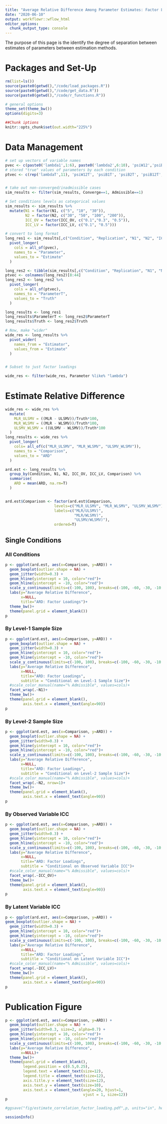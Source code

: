 ```yaml
---
title: "Average Relative Difference Among Parameter Estimates: Factor Loadings"
date: "2020-06-10"
output: workflowr::wflow_html
editor_options:
  chunk_output_type: console
---
```


The purpose of this page is the identify the degree of separation between estimates of parameters between estimation methods.

# Packages and Set-Up


```r

rm(list=ls())
source(paste0(getwd(),"/code/load_packages.R"))
source(paste0(getwd(),"/code/get_data.R"))
source(paste0(getwd(),"/code/r_functions.R"))

# general options
theme_set(theme_bw())
options(digits=3)

##Chunk iptions
knitr::opts_chunk$set(out.width="225%")

```


# Data Management

```r

# set up vectors of variable names
pvec <- c(paste0('lambda1',1:6), paste0('lambda2',6:10), 'psiW12','psiB1', 'psiB2', 'psiB12', paste0('thetaB',1:10), 'icc_lv1_est', 'icc_lv2_est', paste0('icc_ov',1:10,'_est'))
# stored "true" values of parameters by each condition
ptvec <- c(rep('lambdaT',11), 'psiW12T', 'psiB1T', 'psiB2T', 'psiB12T', rep("thetaBT", 10), rep('icc_lv',2), rep('icc_ov',10))


# take out non-converged/inadmissible cases
sim_results <- filter(sim_results, Converge==1, Admissible==1)

# Set conditions levels as categorical values
sim_results <- sim_results %>%
  mutate(N1 = factor(N1, c("5", "10", "30")),
         N2 = factor(N2, c("30", "50", "100", "200")),
         ICC_OV = factor(ICC_OV, c("0.1","0.3", "0.5")),
         ICC_LV = factor(ICC_LV, c("0.1", "0.5")))

# convert to long format
long_res1 <- sim_results[,c("Condition", "Replication", "N1", "N2", "ICC_OV", "ICC_LV", "Estimator", pvec)] %>%
  pivot_longer(
    cols = all_of(pvec),
    names_to = "Parameter",
    values_to = "Estimate"
  )

long_res2 <- tibble(sim_results[,c("Condition", "Replication", "N1", "N2", "ICC_OV", "ICC_LV", "Estimator", ptvec)], .name_repair="universal")
ptvec <- colnames(long_res2)[8:44]
long_res2 <- long_res2 %>%
  pivot_longer(
    cols = all_of(ptvec),
    names_to = "ParameterT",
    values_to = "Truth"
  )

long_results <- long_res1
long_results$ParameterT <- long_res2$ParameterT
long_results$Truth <- long_res2$Truth

# Now, make "wider"
wide_res <- long_results %>%
  pivot_wider(
    names_from = "Estimator",
    values_from = "Estimate"
  )


# Subset to just factor loadings

wide_res <- filter(wide_res, Parameter %like% "lambda")

```



# Estimate Relative Difference

```r


wide_res <- wide_res %>%
  mutate(
    MLR_ULSMV = ((MLR - ULSMV))/Truth*100,
    MLR_WLSMV = ((MLR - WLSMV))/Truth*100,
    ULSMV_WLSMV = ((ULSMV - WLSMV))/Truth*100
  )
long_results <- wide_res %>%
  pivot_longer(
    cols= all_of(c("MLR_ULSMV", "MLR_WLSMV", "ULSMV_WLSMV")),
    names_to = "Comparison",
    values_to = "ARD"
  )

ard.est <- long_results %>%
  group_by(Condition, N1, N2, ICC_OV, ICC_LV, Comparison) %>%
  summarise(
    ARD = mean(ARD, na.rm=T)
  )


ard.est$Comparison <- factor(ard.est$Comparison,
                      levels=c("MLR_ULSMV", "MLR_WLSMV", "ULSMV_WLSMV"),
                      labels=c("MLR/ULSMV)",
                               "MLR/WLSMV)",
                               "ULSMV/WLSMV)"),
                      ordered=T)

```


## Single Conditions

### All Conditions

```r

p <- ggplot(ard.est, aes(x=Comparison, y=ARD)) +
  geom_boxplot(outlier.shape = NA) +
  geom_jitter(width=0.3) +
  geom_hline(yintercept = 10, color="red")+
  geom_hline(yintercept = -10, color="red")+
  scale_y_continuous(limits=c(-100, 100), breaks=c(-100, -60, -30, -10, 0, 10, 30, 60, 100))+
  labs(y="Average Relative Difference",
       x=NULL,
       title="ARD: Factor Loadings")+
  theme_bw()+
  theme(panel.grid = element_blank())
p

```

### By Level-1 Sample Size

```r

p <- ggplot(ard.est, aes(x=Comparison, y=ARD)) +
  geom_boxplot(outlier.shape = NA) +
  geom_jitter(width=0.3) +
  geom_hline(yintercept = 10, color="red")+
  geom_hline(yintercept = -10, color="red")+
  scale_y_continuous(limits=c(-100, 100), breaks=c(-100, -60, -30, -10, 0, 10, 30, 60, 100))+
  labs(y="Average Relative Difference",
       x=NULL,
       title="ARD: Factor Loadings",
       subtitle = "Conditional on Level-1 Sample Size")+
  #scale_color_manual(name="% Admissible", values=cols)+
  facet_wrap(.~N1)+
  theme_bw()+
  theme(panel.grid = element_blank(),
        axis.text.x = element_text(angle=90))
p

```

### By Level-2 Sample Size

```r

p <- ggplot(ard.est, aes(x=Comparison, y=ARD)) +
  geom_boxplot(outlier.shape = NA) +
  geom_jitter(width=0.3) +
  geom_hline(yintercept = 10, color="red")+
  geom_hline(yintercept = -10, color="red")+
  scale_y_continuous(limits=c(-100, 100), breaks=c(-100, -60, -30, -10, 0, 10, 30, 60, 100))+
  labs(y="Average Relative Difference",
       x=NULL,
       title="ARD: Factor Loadings",
       subtitle = "Conditional on Level-2 Sample Size")+
  #scale_color_manual(name="% Admissible", values=cols)+
  facet_wrap(.~N2, nrow=1)+
  theme_bw()+
  theme(panel.grid = element_blank(),
        axis.text.x = element_text(angle=90))
p
```

### By Observed Variable ICC

```r

p <- ggplot(ard.est, aes(x=Comparison, y=ARD)) +
  geom_boxplot(outlier.shape = NA) +
  geom_jitter(width=0.3) +
  geom_hline(yintercept = 10, color="red")+
  geom_hline(yintercept = -10, color="red")+
  scale_y_continuous(limits=c(-100, 100), breaks=c(-100, -60, -30, -10, 0, 10, 30, 60, 100))+
  labs(y="Average Relative Difference",
       x=NULL,
       title="ARD: Factor Loadings",
       subtitle = "Conditional on Observed Variable ICC")+
  #scale_color_manual(name="% Admissible", values=cols)+
  facet_wrap(.~ICC_OV)+
  theme_bw()+
  theme(panel.grid = element_blank(),
        axis.text.x = element_text(angle=90))
p

```

### By Latent Variable ICC

```r

p <- ggplot(ard.est, aes(x=Comparison, y=ARD)) +
geom_boxplot(outlier.shape = NA) +
  geom_jitter(width=0.3) +
  geom_hline(yintercept = 10, color="red")+
  geom_hline(yintercept = -10, color="red")+
  scale_y_continuous(limits=c(-100, 100), breaks=c(-100, -60, -30, -10, 0, 10, 30, 60, 100))+
  labs(y="Average Relative Difference",
       x=NULL,
       title="ARD: Factor Loadings",
       subtitle = "Conditional on Latent Variable ICC")+
  #scale_color_manual(name="% Admissible", values=cols)+
  facet_wrap(.~ICC_LV)+
  theme_bw()+
  theme(panel.grid = element_blank(),
        axis.text.x = element_text(angle=90))
p

```

# Publication Figure

```r

p <- ggplot(ard.est, aes(x=Comparison, y=ARD)) +
  geom_boxplot(outlier.shape = NA) +
  geom_jitter(width=0.3, size=2, alpha=0.7) +
  geom_hline(yintercept = 10, color="red")+
  geom_hline(yintercept = -10, color="red")+
  scale_y_continuous(limits=c(-100, 100), breaks=c(-100, -60, -30, -10, 0, 10, 30, 60, 100))+
  labs(y="Average Relative Difference",
       x=NULL)+
  theme_bw()+
  theme(panel.grid = element_blank(),
        legend.position = c(0.5,0.25),
        legend.text = element_text(size=12),
        legend.title = element_text(size=12),
        axis.title.y = element_text(size=12),
        axis.text.y = element_text(size=10),
        axis.text.x = element_text(angle=20, hjust=1,
                                   vjust = 1, size=12))
p

#ggsave("fig/estimate_correlation_factor_loading.pdf",p, units="in", height=3.5, width=5)

```

```r
sessionInfo()
```
